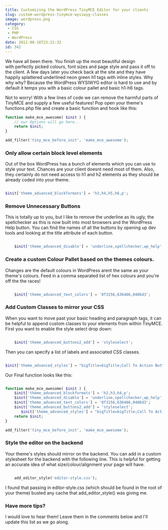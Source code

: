 ```yaml
---
title: Customizing the WordPress TinyMCE Editor for your clients
slug: custom-wordpress-tinymce-wysiwyg-classes
image: wordpress.png
category:
 - CSS
 - PHP
 - WordPress
date: 2011-08-16T23:21:32
id: 342
---
```


We have all been there. You finish up the most beautiful design with perfectly picked colours, font sizes and page style and pass it off to the client. A few days later you check back at the site and they have happily splattered underlined neon green h1 tags with inline styles. Why why why? Because the WordPress WYSIWYG editor is hard to use and by default it temps you with a basic colour pallet and basic h1-h6 tags.

Not to worry! With a few lines of code we can remove the harmful parts of TinyMCE and supply a few useful features! Pop open your theme's functions.php file and create a basic function and hook like this:

```php
function make_mce_awesome( $init ) {
    // our Options will go here..
    return $init;
}

add_filter('tiny_mce_before_init', 'make_mce_awesome');
```

### Only allow certain block level elements

Out of the box WordPress has a bunch of elements which you can use to style your text. Chances are your client doesnt need most of them. Also, they certainly do not need access to h1 and h2 elements as they should be already coded into your theme.

```php

$init['theme_advanced_blockformats'] = 'h3,h4,h5,h6,p';
```

### Remove Unnecessary Buttons

This is totally up to you, but I like to remove the underline as its ugly, the spellchecker as this is now built into most browsers and the WordPress Help button. You can find the names of all the buttons by opening up dev tools and looking at the title attribute of each button.

```php

    $init['theme_advanced_disable'] = 'underline,spellchecker,wp_help';
```

### Create a custom Colour Pallet based on the themes colours.

Changes are the default colours in WordPress arent the same as your theme's colours. Feed in a comma separated list of hex colours and you're off the the races!

```php

    $init['theme_advanced_text_colors'] = '0f3156,636466,0486d3';
```

### Add Custom Classes to mirror your CSS

When you want to move past your basic heading and paragraph tags, it can be helpful to append custom classes to your elements from within TinyMCE. First you want to enable the style select drop down:

```php

    $init['theme_advanced_buttons2_add'] = 'styleselect';
```

Then you can specify a list of labels and associated CSS classes.

```php

$init['theme_advanced_styles'] = "bigTitle=bigTitle;Call To Action Button=ctaButton,Rounded Corners=rounded";
```

Our Final function looks like this:

```php

function make_mce_awesome( $init ) {
    $init['theme_advanced_blockformats'] = 'h2,h3,h4,p';
    $init['theme_advanced_disable'] = 'underline,spellchecker,wp_help';
    $init['theme_advanced_text_colors'] = '0f3156,636466,0486d3';
    $init['theme_advanced_buttons2_add'] = 'styleselect';
       $init['theme_advanced_styles'] = "bigTitle=bigTitle;Call To Action Button=ctaButton,Rounded Corners=rounded";
    return $init;
}

add_filter('tiny_mce_before_init', 'make_mce_awesome');
```

### Style the editor on the backend

Your theme's styles should mirror on the backend. You can add in a custom stylesheet for the backend with the following line. This is helpful for getting an accurate idea of what size/colour/alignment your page will have.

```php

    add_editor_style('editor-style.css');
```

I found that passing in editor-style.css (which should be found in the root of your theme) busted any cache that add\_editor\_style() was giving me.

### Have more tips?

I would love to hear them! Leave them in the comments below and I'll update this list as we go along.